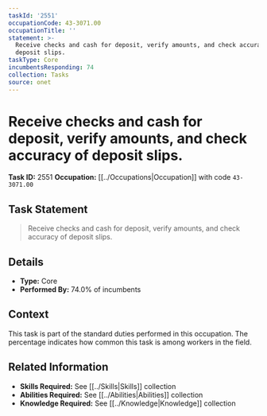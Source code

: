```yaml
---
taskId: '2551'
occupationCode: 43-3071.00
occupationTitle: ''
statement: >-
  Receive checks and cash for deposit, verify amounts, and check accuracy of
  deposit slips.
taskType: Core
incumbentsResponding: 74
collection: Tasks
source: onet
---
```

# Receive checks and cash for deposit, verify amounts, and check accuracy of deposit slips.

**Task ID:** 2551
**Occupation:** [[../Occupations|Occupation]] with code `43-3071.00`

## Task Statement

> Receive checks and cash for deposit, verify amounts, and check accuracy of deposit slips.

## Details

- **Type:** Core
- **Performed By:** 74.0% of incumbents

## Context

This task is part of the standard duties performed in this occupation. The percentage indicates how common this task is among workers in the field.

## Related Information

- **Skills Required:** See [[../Skills|Skills]] collection
- **Abilities Required:** See [[../Abilities|Abilities]] collection
- **Knowledge Required:** See [[../Knowledge|Knowledge]] collection
